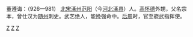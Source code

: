 {{Unreferenced|time=2014-05-04T08:55:49+00:00}}

董遵诲：（926—981） [[北宋|北宋]][[涿州|涿州]][[范阳|范阳]]（今[[河北|河北]][[涿县|涿县]]）人。[[高怀德|高怀德]]外甥，父名宗本，曾仕汉为[[随州|随州]]刺史。武艺绝人，能挽强命中。[[后周|后周]]时，官至骁武指挥使。









[[Category:五代十國人物|Z]]
[[Category:涿州人|Z]]
[[Category:董姓|Z]]